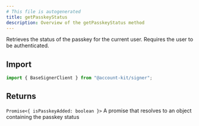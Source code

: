 ```yaml
---
# This file is autogenerated
title: getPasskeyStatus
description: Overview of the getPasskeyStatus method
---
```


Retrieves the status of the passkey for the current user. Requires the user to be authenticated.

## Import

```ts
import { BaseSignerClient } from "@account-kit/signer";
```

## Returns

`Promise<{ isPasskeyAdded: boolean }>`
A promise that resolves to an object containing the passkey status
